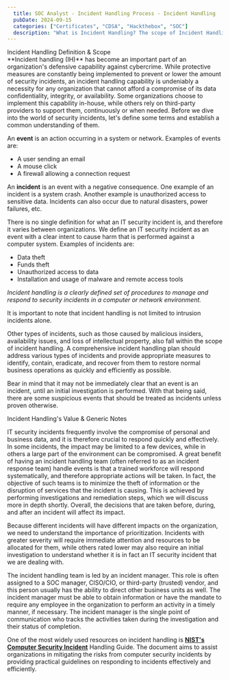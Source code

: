 ```yaml
---
  title: SOC Analyst - Incident Handling Process - Incident Handling
  pubDate: 2024-09-15
  categories: ["Certificates", "CDSA", "Hackthebox", "SOC"]
  description: "What is Incident Handling? The scope of Incident Handling? Value of Incident Handling? What are some generic notes about Incident Handling?"
---
```



<Section>Incident Handling Definition & Scope</Section>
**Incident handling (IH)** has become an important part of an organization's defensive capability against cybercrime. While protective measures are constantly being implemented to prevent or lower the amount of security incidents, an incident handling capability is undeniably a necessity for any organization that cannot afford a compromise of its data confidentiality, integrity, or availability. Some organizations choose to implement this capability in-house, while others rely on third-party providers to support them, continuously or when needed. Before we dive into the world of security incidents, let's define some terms and establish a common understanding of them.

An **event** is an action occurring in a system or network. Examples of events are:

- A user sending an email
- A mouse click
- A firewall allowing a connection request

An **incident** is an event with a negative consequence. One example of an incident is a system crash. Another example is unauthorized access to sensitive data. Incidents can also occur due to natural disasters, power failures, etc.

There is no single definition for what an IT security incident is, and therefore it varies between organizations. We define an IT security incident as an event with a clear intent to cause harm that is performed against a computer system. Examples of incidents are:

- Data theft
- Funds theft
- Unauthorized access to data
- Installation and usage of malware and remote access tools

<em>
Incident handling is a clearly defined set of procedures to manage and respond to security incidents in a computer or network environment.
</em>

It is important to note that incident handling is not limited to intrusion incidents alone.

Other types of incidents, such as those caused by malicious insiders, availability issues, and loss of intellectual property, also fall within the scope of incident handling. A comprehensive incident handling plan should address various types of incidents and provide appropriate measures to identify, contain, eradicate, and recover from them to restore normal business operations as quickly and efficiently as possible.

Bear in mind that it may not be immediately clear that an event is an incident, until an initial investigation is performed. With that being said, there are some suspicious events that should be treated as incidents unless proven otherwise.

<Section>Incident Handling's Value & Generic Notes</Section>

IT security incidents frequently involve the compromise of personal and business data, and it is therefore crucial to respond quickly and effectively. In some incidents, the impact may be limited to a few devices, while in others a large part of the environment can be compromised. A great benefit of having an incident handling team (often referred to as an incident response team) handle events is that a trained workforce will respond systematically, and therefore appropriate actions will be taken. In fact, the objective of such teams is to minimize the theft of information or the disruption of services that the incident is causing. This is achieved by performing investigations and remediation steps, which we will discuss more in depth shortly. Overall, the decisions that are taken before, during, and after an incident will affect its impact.

Because different incidents will have different impacts on the organization, we need to understand the importance of prioritization. Incidents with greater severity will require immediate attention and resources to be allocated for them, while others rated lower may also require an initial investigation to understand whether it is in fact an IT security incident that we are dealing with.

The incident handling team is led by an incident manager. This role is often assigned to a SOC manager, CISO/CIO, or third-party (trusted) vendor, and this person usually has the ability to direct other business units as well. The incident manager must be able to obtain information or have the mandate to require any employee in the organization to perform an activity in a timely manner, if necessary. The incident manager is the single point of communication who tracks the activities taken during the investigation and their status of completion.

One of the most widely used resources on incident handling is **[NIST's Computer Security Incident](https://nvlpubs.nist.gov/nistpubs/SpecialPublications/NIST.SP.800-61r2.pdf)** Handling Guide. The document aims to assist organizations in mitigating the risks from computer security incidents by providing practical guidelines on responding to incidents effectively and efficiently.